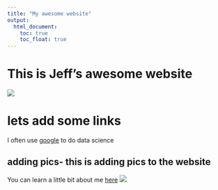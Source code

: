 ```yaml
---
title: "My awesome website"
output: 
  html_document:
    toc: true
    toc_float: true
---
```


# This is Jeff's awesome website

![](https://media.giphy.com/media/drXGoW1iudhKw/giphy.gif)

# lets add some links 


I often use [google](google.com) to do data science 

## adding pics- this is adding pics to the website 

You can learn a little bit about me [here](About_Me.html)
![](IMG_7450.jpg)

###

